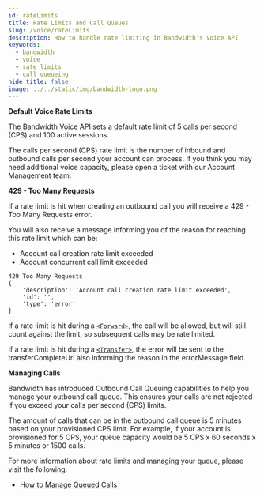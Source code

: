 ```yaml
---
id: rateLimits
title: Rate Limits and Call Queues
slug: /voice/rateLimits
description: How to handle rate limiting in Bandwidth's Voice API
keywords:
  - bandwidth
  - voice
  - rate limits
  - call queueing
hide_title: false
image: ../../static/img/bandwidth-logo.png
---
```


**Default Voice Rate Limits**

The Bandwidth Voice API sets a default rate limit of 5 calls per second (CPS) and 100 active sessions.

The calls per second (CPS) rate limit is the number of inbound and outbound calls per second your account can process. If you think you may need additional voice capacity, please open a ticket with our Account Management team.

**429 - Too Many Requests**

If a rate limit is hit when creating an outbound call you will receive a 429 - Too Many Requests error.

You will also receive a message informing you of the reason for reaching this rate limit which can be:
- Account call creation rate limit exceeded
- Account concurrent call limit exceeded

```
429 Too Many Requests
{
    'description': 'Account call creation rate limit exceeded',
    'id': '',
    'type': 'error'
}
```

If a rate limit is hit during a [`<Forward>`](/docs/voice/bxml/forward), the call will be allowed, but will still count against the limit, so subsequent calls may be rate limited.

If a rate limit is hit during a [`<Transfer>`](/docs/voice/bxml/transfer), the error will be sent to the transferCompleteUrl also informing the reason in the errorMessage field.

**Managing Calls**

Bandwidth has introduced Outbound Call Queuing capabilities to help you manage your outbound call queue. This ensures your calls are not rejected if you exceed your calls per second (CPS) limits.

The amount of calls that can be in the outbound call queue is 5 minutes based on your provisioned CPS limit. For example, if your account is provisioned for 5 CPS, your queue capacity would be 5 CPS x 60 seconds x 5 minutes or 1500 calls.

For more information about rate limits and managing your queue, please visit the following:
- [How to Manage Queued Calls](/docs/voice/guides/callQueueing)


